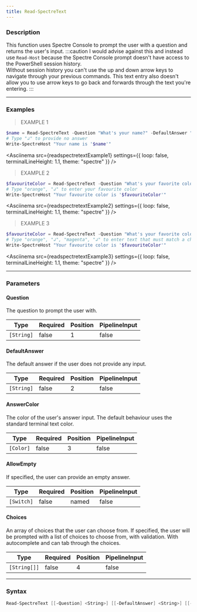 ```yaml
---
title: Read-SpectreText
---
```









### Description

This function uses Spectre Console to prompt the user with a question and returns the user's input.
:::caution
I would advise against this and instead use `Read-Host` because the Spectre Console prompt doesn't have access to the PowerShell session history.  
Without session history you can't use the up and down arrow keys to navigate through your previous commands.
This text entry also doesn't allow you to use arrow keys to go back and forwards through the text you're entering.
:::



---


### Examples
> EXAMPLE 1

```powershell
$name = Read-SpectreText -Question "What's your name?" -DefaultAnswer "Prefer not to say"
# Type "↲" to provide no answer
Write-SpectreHost "Your name is '$name'"
```
<Asciinema
    src={readspectretextExample1}
    settings={{
        loop: false,
        terminalLineHeight: 1.1,
        theme: "spectre"
    }}
/>
> EXAMPLE 2

```powershell
$favouriteColor = Read-SpectreText -Question "What's your favorite color?" -DefaultAnswer "pink"
# Type "orange", "↲" to enter your favourite color
Write-SpectreHost "Your favourite color is '$favouriteColor'"
```
<Asciinema
    src={readspectretextExample2}
    settings={{
        loop: false,
        terminalLineHeight: 1.1,
        theme: "spectre"
    }}
/>
> EXAMPLE 3

```powershell
$favouriteColor = Read-SpectreText -Question "What's your favorite color?" -AnswerColor "Cyan1" -Choices "Black", "Green", "Magenta", "I'll never tell!"
# Type "orange", "↲", "magenta", "↲" to enter text that must match a choice in the choices list, orange will be rejected, magenta will be accepted
Write-SpectreHost "Your favourite color is '$favouriteColor'"
```
<Asciinema
    src={readspectretextExample3}
    settings={{
        loop: false,
        terminalLineHeight: 1.1,
        theme: "spectre"
    }}
/>


---


### Parameters
#### **Question**

The question to prompt the user with.






|Type      |Required|Position|PipelineInput|
|----------|--------|--------|-------------|
|`[String]`|false   |1       |false        |



#### **DefaultAnswer**

The default answer if the user does not provide any input.






|Type      |Required|Position|PipelineInput|
|----------|--------|--------|-------------|
|`[String]`|false   |2       |false        |



#### **AnswerColor**

The color of the user's answer input. The default behaviour uses the standard terminal text color.






|Type     |Required|Position|PipelineInput|
|---------|--------|--------|-------------|
|`[Color]`|false   |3       |false        |



#### **AllowEmpty**

If specified, the user can provide an empty answer.






|Type      |Required|Position|PipelineInput|
|----------|--------|--------|-------------|
|`[Switch]`|false   |named   |false        |



#### **Choices**

An array of choices that the user can choose from. If specified, the user will be prompted with a list of choices to choose from, with validation.
With autocomplete and can tab through the choices.






|Type        |Required|Position|PipelineInput|
|------------|--------|--------|-------------|
|`[String[]]`|false   |4       |false        |





---


### Syntax
```powershell
Read-SpectreText [[-Question] <String>] [[-DefaultAnswer] <String>] [[-AnswerColor] <Color>] [-AllowEmpty] [[-Choices] <String[]>] [<CommonParameters>]
```
